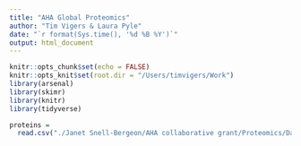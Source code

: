 ```yaml
---
title: "AHA Global Proteomics"
author: "Tim Vigers & Laura Pyle"
date: "`r format(Sys.time(), '%d %B %Y')`"
output: html_document
---
```


```r
knitr::opts_chunk$set(echo = FALSE)
knitr::opts_knit$set(root.dir = "/Users/timvigers/Work")
library(arsenal)
library(skimr)
library(knitr)
library(tidyverse)
```

```r
proteins = 
  read.csv("./Janet Snell-Bergeon/AHA collaborative grant/Proteomics/Data_Cleaned/global_proteome.csv",na.strings = "")
```

